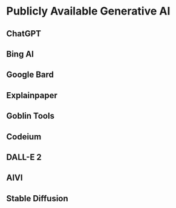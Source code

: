 # Publicly Available Generative AI

## ChatGPT

## Bing AI

## Google Bard

## Explainpaper 

## Goblin Tools 

## Codeium 

## DALL-E 2 

## AIVI

## Stable Diffusion
